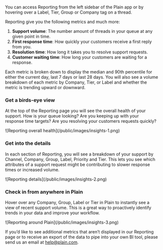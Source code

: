 You can access Reporting from the left sidebar of the Plain app or by hovering over a Label, Tier, Group or Company tag on a thread.

Reporting give you the following metrics and much more:

1. **Support volume**: The number amount of threads in your queue at any given point in time.
2. **First response time**: How quickly your customers receive a first reply from you.
3. **Resolution time**: How long it takes you to resolve support requests.
4. **Customer waiting time**: How long your customers are waiting for a response.

Each metric is broken down to display the median and 90th percentile for either the current day, last 7 days or last 28 days. You will also see a volume breakdown of each metric by Company, Tier, or Label and whether the metric is trending upward or downward.

### Get a birds-eye view

At the top of the Reporting page you will see the overall health of your support. How is your queue looking? Are you keeping up with your response time targets? Are you resolving your customers requests quickly?

<Frame>![Reporting overall health](/public/images/insights-1.png)</Frame>

### Get into the details

In each section of Reporting, you will see a breakdown of your support by Channel, Company, Group, Label, Priority and Tier. This lets you see which attributes of a support request might be contributing to slower response times or increased volume.

<Frame>![Reporting details](/public/images/insights-2.png)</Frame>

### Check in from anywhere in Plain

Hover over any Company, Group, Label or Tier in Plain to instantly see a view of recent support volume. This is a great way to proactively identify trends in your data and improve your workflow.

<Frame>![Reporting around Plain](/public/images/insights-3.png)</Frame>

If you’d like to see additional metrics that aren’t displayed in our Reporting page or to receive an export of the data to pipe into your own BI tool, please send us an email at [help@plain.com](mailto:help@plain.com).
